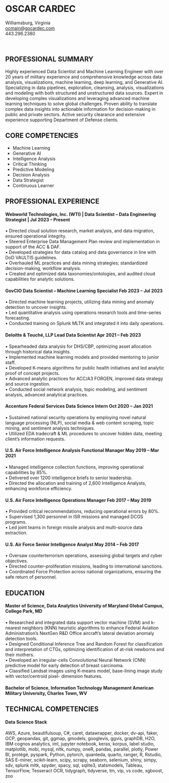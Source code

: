 # OSCAR CARDEC
| Williamsburg, Virginia
| [ocmain\@gocardec.com](mailto:ocmain@gocardec.com)
| 443.296.2380

<br/>

## PROFESSIONAL SUMMARY

Highly experienced Data Scientist and Machine Learning Engineer with over 20 years of military experience and comprehensive knowledge across data analysis, visualizations, machine learning, deep learning, and Generative AI. Specializing in data pipelines, exploration, cleansing, analysis, visualizations and modeling with both structured and unstructured data sources. Expert in developing complex visualizations and leveraging advanced machine learning techniques to solve global challenges. Proven ability to translate complex data insights into actionable information for decision-making in public and private sectors. Active security clearance and extensive experience supporting Department of Defense clients.

## CORE COMPETENCIES

-   Machine Learning
-   Generative AI
-   Intelligence Analysis
-   Critical Thinking
-   Predictive Modeling
-   Decision Analysis
-   Data Strategist
-   Continuous Learner

## PROFESSIONAL EXPERIENCE

#### Webworld Technologies, Inc. (WTI) \| Data Scientist – Data Engineering Strategist \| Jul 2023 – Present

| • Directed cloud solution research, market analysis, and data migration, ensured operational integrity.
| • Steered Enterprise Data Management Plan review and implementation in support of the ACC & DAF.
| • Developed strategies for data catalog and data governance in line with DoD VAULTIS guidelines.
| • Overhauled ML practices and data mining strategies; standardized decision-making, workflow analysis.
| • Created and optimized data taxonomies/ontologies, and audited cloud capabilities for analytic solutions.

#### GovCIO Data Scientist – Machine Learning Specialist Feb 2023 – Jul 2023

| • Directed machine learning projects, utilizing data mining and anomaly detection to uncover insights.
| • Led quantitative analysis using operations research tools and time-series forecasting.
| • Conducted training on Splunk MLTK and integrated it into daily operations.

#### Deloitte & Touché, LLP Lead Data Scientist Apr 2021 – Feb 2023

| • Spearheaded data analysis for DHS/CBP, optimizing asset allocation through historical data insights.
| • Implemented machine learning models and provided mentoring to junior staff.
| • Developed K-means algorithms for public health initiatives and led analytic proof of concept projects.
| • Advanced analytic practices for ACC/A3 FORGEN, improved data strategy and source ingestion.
| • Conducted social network analysis, topic modeling, and sentiment analysis, advanced analytical practices.

#### Accenture Federal Services Data Science Intern Oct 2020 – Jan 2021

| • Sustained national security operations by employing novel natural language processing (NLP), social media & web content scraping, topic mining, and sentiment analysis techniques.
| • Utilized EDA tradecraft & ML procedures to uncover hidden data, meeting client's information requests.

#### U.S. Air Force Intelligence Analysis Functional Manager May 2019 – Mar 2021

| • Managed intelligence collection functions, improving operational capabilities by 85%.
| • Delivered over 1200 intelligence briefs to senior leadership.
| • Directed the allocation and training of 2,600 Intelligence Analysts, enhancing workforce efficiency.

#### U.S. Air Force Intelligence Operations Manager Feb 2017 – May 2019

| • Provided critical recommendations, reducing operational errors by 80%.
| • Supervised 1,300 personnel in ISR missions and managed DCGS programs.
| • Led joint teams in foreign missile analysis and multi-source data extraction.

#### U.S. Air Force Senior Intelligence Analyst May 2014 – Feb 2017

| • Oversaw counterterrorism operations, assessing global targets and cyber objectives.
| • Directed counter-proliferation missions, leading to international sanctions.
| • Coordinated Force Protection across national organizations, ensuring the safe return of personnel.

## EDUCATION

#### Master of Science, Data Analytics University of Maryland Global Campus, College Park, MD

| • Researched and integrated data support vector machine (SVM) and k-nearest neighbors (KNN) heuristic algorithms to enhance Federal Aviation Administration’s NextGen R&D Office aircraft’s lateral deviation anomaly detection tools.
| • Designed Conditional Inference Tree and Random Forest for classification and interpretation of CTGs, optimizing identification of at-risk newborns and their mothers.
| • Developed an irregular-cells Convolutional Neural Network (CNN) predictive model for early detection of breast carcinoma.
| • Classified Landsat images using K-means model, base-lining image study with vector/centroid pixel- dimension features.

#### Bachelor of Science, Information Technology Management American Military University, Charles Town, WV

## TECHNICAL COMPETENCIES

#### Data Science Stack

AWS, Azure, beautifulsoup, C#, caret, datawrapper, docker, dv-api, faker, GCP, geopandas, git, ggmap, gmodels, googlevis, ggvis, graphDB, H2O, IBM cognos analytics, iml, jupyter notebook, keras, korpus, label studio, matplotlib, mobi, mysql, nltk, numpy, oneR, pandas, parallel, plotly, Power BI, protégé, pyspark, Python, pytorch, quanteda, quarto, ranger, R, Rstudio, SAS E-miner, scikit-learn, scipy, scrapy, seaborn, selenium, shiny, simpy, sdv, splunk mltk, spyder, spacy, sql, sqlite3, statsmodels, Tableau, TensorFlow, Tesseract OCR, tidygraph, tidyverse, tm, vip, vs code, xgboost, zoo

